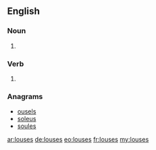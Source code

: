 ==English==

===Noun===
{{head|en|plural}}

# {{context|nonstandard|lang=en}} {{plural of|louse|lang=en|nocat=1}}

===Verb===
{{head|en}}
# {{en-third-person singular of|louse}}

===Anagrams===
* [[ousels#English|ousels]]
* [[soleus#English|soleus]]
* [[soules#English|soules]]

[[ar:louses]]
[[de:louses]]
[[eo:louses]]
[[fr:louses]]
[[my:louses]]
